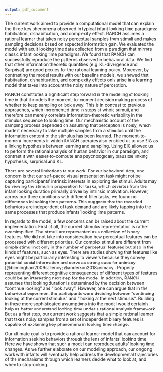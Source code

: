 ```yaml
---
output: pdf_document
---
```



The current work aimed to provide a computational model that can explain the three key phenomena observed in typical infant looking time paradigms: habituation, dishabituation, and complexity effect. RANCH assumes a rational learner that takes noisy perceptual samples from stimuli and makes sampling decisions based on expected information gain. We evaluated the model with adult looking time data collected from a paradigm that mirrors classic infant looking time paradigms. We found that RANCH can successfully reproduce the patterns observed in behavioral data. We find that other information theoretic quantities (e.g. KL-divergence and Surprisal) are good proxies for the rational learning policy. Moreover, by contrasting the model results with our baseline models, we showed that habituation, dishabituation, and complexity effects only arise in a learning model that takes into account the noisy nature of perception. 

RANCH constitutes a significant step forward in the modeling of looking time in that it models the moment-to-moment decision making process of whether to keep sampling or look away. This is in contrast to previous approaches, which incremented time in steps of whole stimuli, and therefore can merely correlate information-theoretic variability in the stimulus sequence to looking time. Our mechanistic account of the sampling process depended on assuming that perception is noisy, which made it necessary to take multiple samples from a stimulus until the information content of the stimulus has been learned. The moment-to-moment increments in which RANCH operates also enabled us to use EIG as a linking hypothesis between learning and sampling. Using EIG allowed us to perform the rational analysis of human behavior in our paradigm, and contrast it with easier-to-compute and psychologically plausible linking hypothesis, surprisal and KL.

There are several limitations to our work. For our behavioral data, one concern is that our self-paced visual presentation task might not be capturing participants’ intrinsic interests in exploring the stimuli. Adults may be viewing the stimuli in preparation for tasks, which deviates from the infant looking duration primarily driven by intrinsic motivation. However, across our three conditions with different filler tasks, we found no differences in looking time patterns. This suggests that the recorded behaviors are independent of task demand and are likely tapping into the same processes that produce infants’ looking time patterns. 

In regards to the model, a few concerns can be raised about the current implementation.  First of all, the current stimulus representation is rather oversimplified. The stimuli are represented as a collection of binary features. We did not take into consideration how perceptual features can be processed with different priorities. Our complex stimuli are different from simple stimuli not only in the number of perceptual features but also in the kinds of features, such as eyes. There are studies showing that features like eyes might be particularly interesting to viewers because they convey potential social information and serve as strong cues for animacy [@birmingham2009saliency; @anderson2018animacy]. Properly representing different cognitive consequences of different types of features could be an interesting next step for the model. In addition, RANCH assumes that looking duration is determined by the decision between “continue looking” and “look away”. However, one can argue that in the behavioral experiment the participants were deciding between “continuing looking at the current stimulus” and “looking at the next stimulus”. Building in these more sophisticated assumptions into the model would certainly help us better understand looking time under a rational analysis framework. But as a first step, our current work suggests that a simple rational learner that takes noisy samples from a  set of independent binary features is capable of explaining key phenomena in looking time change. 

Our ultimate goal is to provide a rational learner model that can account for information seeking behaviors through the lens of infants’ looking time. Here we have shown that such a model can reproduce adults’ looking time changes. As we further elaborate on our modeling approach, our ongoing work with infants will eventually help address the developmental trajectories of the mechanisms through which learners decide what to look at, and when to stop looking.
